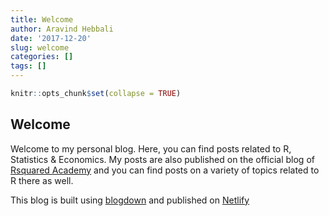 ```yaml
---
title: Welcome
author: Aravind Hebbali
date: '2017-12-20'
slug: welcome
categories: []
tags: []
---
```


```r
knitr::opts_chunk$set(collapse = TRUE)
```

## Welcome

Welcome to my personal blog. Here, you can find posts related to R, Statistics & Economics. My posts are also published on the official blog of [Rsquared Academy](http://www.rsquaredacademy.com/blog/) and you can find posts on a variety of topics related to R there as well.

This blog is built using [blogdown](https://github.com/rstudio/blogdown) and published on [Netlify](https://www.netlify.com/)

